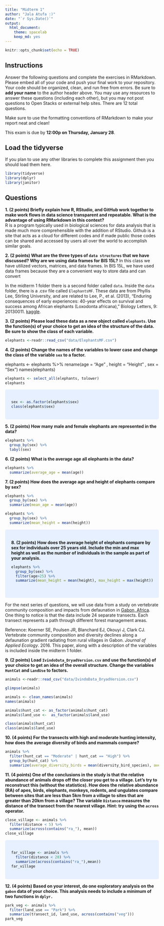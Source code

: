 ```yaml
---
title: "Midterm 1"
author: "Jala Atufa :)"
date: "`r Sys.Date()`"
output:
  html_document: 
    theme: spacelab
    keep_md: yes
---
```


```r
knitr::opts_chunk$set(echo = TRUE)
```

## Instructions
Answer the following questions and complete the exercises in RMarkdown. Please embed all of your code and push your final work to your repository. Your code should be organized, clean, and run free from errors. Be sure to **add your name** to the author header above. You may use any resources to answer these questions (including each other), but you may not post questions to Open Stacks or external help sites. There are 12 total questions.  

Make sure to use the formatting conventions of RMarkdown to make your report neat and clean!  

This exam is due by **12:00p on Thursday, January 28**.  

## Load the tidyverse
If you plan to use any other libraries to complete this assignment then you should load them here.
```r
library(tidyverse)
library(dplyr)
library(janitor)

```

## Questions
**1. (2 points) Briefly explain how R, RStudio, and GitHub work together to make work flows in data science transparent and repeatable. What is the advantage of using RMarkdown in this context?**  
R is a program typically used in biological sciences for data analysis that is made much more comprehensible with the addition of RStudio. Github is a site that acts as a cloud for different codes and if made public those codes can be shared and accessed by users all over the world to accomplish similar goals. 

**2. (2 points) What are the three types of `data structures` that we have discussed? Why are we using data frames for BIS 15L?**
In this class we have utilized vectors, matrices, and data frames. In BIS 15L, we have used data frames because they are a convenient way to store data and can convert

In the midterm 1 folder there is a second folder called `data`. Inside the `data` folder, there is a .csv file called `ElephantsMF`. These data are from Phyllis Lee, Stirling University, and are related to Lee, P., et al. (2013), "Enduring consequences of early experiences: 40-year effects on survival and success among African elephants (Loxodonta africana)," Biology Letters, 9: 20130011. [kaggle](https://www.kaggle.com/mostafaelseidy/elephantsmf).  

**3. (2 points) Please load these data as a new object called `elephants`. Use the function(s) of your choice to get an idea of the structure of the data. Be sure to show the class of each variable.**
```r
elephants <-readr::read_csv("data/ElephantsMF.csv")
```



**4. (2 points) Change the names of the variables to lower case and change the class of the variable `sex` to a factor.**

elephants <- elephants %>% 
  rename(age = "Age" , height = "Height" , sex = "Sex")
names(elephants)
```r
elephants <- select_all(elephants, tolower)
elephants
```
<style>
div.blue { background-color:#e6f0ff; border-radius: 5px; padding: 20px;}
</style>
<div class = "blue">

```r
sex <- as.factor(elephants$sex)
class(elephants$sex)
```
</div>


**5. (2 points) How many male and female elephants are represented in the data?**
```r
elephants %>% 
  group_by(sex) %>% 
  tabyl(sex)
```

**6. (2 points) What is the average age all elephants in the data?**
```r
elephants %>% 
  summarize(average_age = mean(age))
```


**7. (2 points) How does the average age and height of elephants compare by sex?**
```r
elephants %>% 
  group_by(sex) %>% 
  summarize(mean_age = mean(age))
```
```r
elephants %>% 
  group_by(sex) %>% 
  summarize(mean_height = mean(height))
```

<style>
div.blue { background-color:#e6f0ff; border-radius: 5px; padding: 20px;}
</style>
<div class = "blue">
**8. (2 points) How does the average height of elephants compare by sex for individuals over 25 years old. Include the min and max height as well as the number of individuals in the sample as part of your analysis.**
```r
elephants %>%
  group_by(sex) %>% 
  filter(age>25) %>% 
  summarize(mean_height = mean(height), max_height = max(height))
  
```
</div>


For the next series of questions, we will use data from a study on vertebrate community composition and impacts from defaunation in [Gabon, Africa](https://en.wikipedia.org/wiki/Gabon). One thing to notice is that the data include 24 separate transects. Each transect represents a path through different forest management areas.  

Reference: Koerner SE, Poulsen JR, Blanchard EJ, Okouyi J, Clark CJ. Vertebrate community composition and diversity declines along a defaunation gradient radiating from rural villages in Gabon. _Journal of Applied Ecology_. 2016. This paper, along with a description of the variables is included inside the midterm 1 folder.  

**9. (2 points) Load `IvindoData_DryadVersion.csv` and use the function(s) of your choice to get an idea of the overall structure. Change the variables `HuntCat` and `LandUse` to factors.**
```r
animals <-readr::read_csv("data/IvindoData_DryadVersion.csv")
```
```r
glimpse(animals)
```
```r
animals <- clean_names(animals)
names(animals)
```
```r
animals$hunt_cat <- as_factor(animals$hunt_cat)
animals$land_use <-  as_factor(animals$land_use)
```
```r
class(animals$hunt_cat)
class(animals$land_use)
```



**10. (4 points) For the transects with high and moderate hunting intensity, how does the average diversity of birds and mammals compare?**

```r
animals %>% 
  filter(hunt_cat == "Moderate" | hunt_cat == "High") %>%
  group_by(hunt_cat) %>% 
  summarize(average_diversity_birds = mean(diversity_bird_species), average_diversity_mammals = mean(diversity_mammal_species))
```


**11. (4 points) One of the conclusions in the study is that the relative abundance of animals drops off the closer you get to a village. Let's try to reconstruct this (without the statistics). How does the relative abundance (RA) of apes, birds, elephants, monkeys, rodents, and ungulates compare between sites that are less than 5km from a village to sites that are greater than 20km from a village? The variable `Distance` measures the distance of the transect from the nearest village. Hint: try using the `across` operator.**  

```r
close_village <- animals %>% 
  filter(distance < 5) %>% 
  summarize(across(contains("ra_"), mean))
close_village
```
<style>
div.blue { background-color:#e6f0ff; border-radius: 5px; padding: 20px;}
</style>
<div class = "blue">


```r
far_village <- animals %>% 
  filter(distance < 20) %>% 
  summarize(across(contains("ra_"),mean))
far_village
```
</div>

**12. (4 points) Based on your interest, do one exploratory analysis on the `gabon` data of your choice. This analysis needs to include a minimum of two functions in `dplyr.`**

```r
park_veg <- animals %>%
  filter(land_use == "Park") %>% 
  summarize(transect_id, land_use, across(contains("veg")))
park_veg
```

